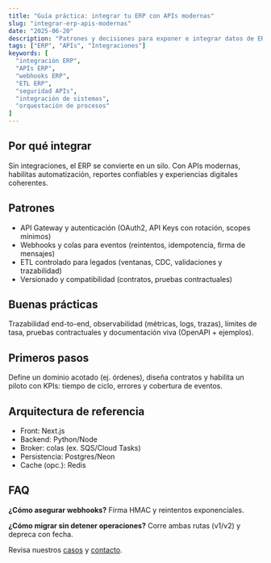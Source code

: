 ```yaml
---
title: "Guía práctica: integrar tu ERP con APIs modernas"
slug: "integrar-erp-apis-modernas"
date: "2025-06-20"
description: "Patrones y decisiones para exponer e integrar datos de ERP de forma segura y escalable."
tags: ["ERP", "APIs", "Integraciones"]
keywords: [
  "integración ERP",
  "APIs ERP",
  "webhooks ERP",
  "ETL ERP",
  "seguridad APIs",
  "integración de sistemas",
  "orquestación de procesos"
]
---
```


## Por qué integrar
Sin integraciones, el ERP se convierte en un silo. Con APIs modernas, habilitas automatización, reportes confiables y experiencias digitales coherentes.

## Patrones
- API Gateway y autenticación (OAuth2, API Keys con rotación, scopes mínimos)
- Webhooks y colas para eventos (reintentos, idempotencia, firma de mensajes)
- ETL controlado para legados (ventanas, CDC, validaciones y trazabilidad)
- Versionado y compatibilidad (contratos, pruebas contractuales)

## Buenas prácticas
Trazabilidad end-to-end, observabilidad (métricas, logs, trazas), límites de tasa, pruebas contractuales y documentación viva (OpenAPI + ejemplos).

## Primeros pasos
Define un dominio acotado (ej. órdenes), diseña contratos y habilita un piloto con KPIs: tiempo de ciclo, errores y cobertura de eventos.

## Arquitectura de referencia
- Front: Next.js
- Backend: Python/Node
- Broker: colas (ex. SQS/Cloud Tasks)
- Persistencia: Postgres/Neon
- Cache (opc.): Redis

## FAQ
**¿Cómo asegurar webhooks?** Firma HMAC y reintentos exponenciales.

**¿Cómo migrar sin detener operaciones?** Corre ambas rutas (v1/v2) y depreca con fecha.

Revisa nuestros [casos](/casos) y [contacto](/contacto).


